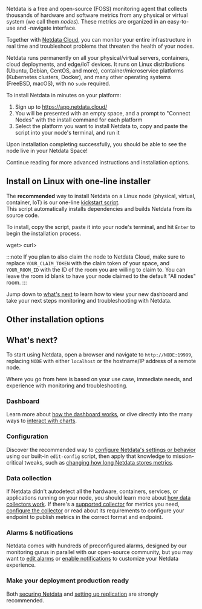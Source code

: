 <!--
title: "Install Netdata"
description: "Download and install the open-source Netdata monitoring agent on physical/virtual servers, Linux (Ubuntu/Debian/CentOS/etc), Docker, Kubernetes, and many others, often with one command."
sidebar_label: "Install Netdata"
custom_edit_url: "https://github.com/netdata/netdata/edit/master/docs/get-started.mdx"
learn_status: "Published"
learn_topic_type: "Tasks"
learn_rel_path: "Getting started"
-->


Netdata is a free and open-source (FOSS) monitoring agent that collects thousands of hardware and software metrics from
any physical or virtual system (we call them _nodes_). These metrics are organized in an easy-to-use and -navigate interface.

Together with [Netdata Cloud](https://github.com/netdata/netdata/blob/master/docs/cloud/cloud.mdx), you can monitor your entire infrastructure in
real time and troubleshoot problems that threaten the health of your nodes.

Netdata runs permanently on all your physical/virtual servers, containers, cloud deployments, and edge/IoT devices. It
runs on Linux distributions (Ubuntu, Debian, CentOS, and more), container/microservice platforms (Kubernetes clusters,
Docker), and many other operating systems (FreeBSD, macOS), with no `sudo` required.

To install Netdata in minutes on your platform:

1. Sign up to https://app.netdata.cloud/
2. You will be presented with an empty space, and a prompt to "Connect Nodes" with the install command for each platform
3. Select the platform you want to install Netdata to, copy and paste the script into your node's terminal, and run it

Upon installation completing successfully, you should be able to see the node live in your Netdata Space!

Continue reading for more advanced instructions and installation options.

## Install on Linux with one-line installer 

The **recommended** way to install Netdata on a Linux node (physical, virtual, container, IoT) is our one-line
[kickstart script](https://github.com/netdata/netdata/blob/master/packaging/installer/methods/kickstart.md).  
This script automatically installs dependencies and builds Netdata from its source code.

To install, copy the script, paste it into your node's terminal, and hit `Enter` to begin the installation process.

 <Tabs>
  <TabItem value="wget" label=<code>wget</code>>

  <OneLineInstallWget/>

  </TabItem>
  <TabItem value="curl" label=<code>curl</code>>

  <OneLineInstallCurl/>

  </TabItem>
</Tabs>

:::note
If you plan to also claim the node to Netdata Cloud, 
make sure to replace `YOUR_CLAIM_TOKEN` with the claim token of your space, 
and `YOUR_ROOM_ID` with the ID of the room you are willing to claim to.
You can leave the room id blank to have your node claimed to the default "All nodes" room.
:::

Jump down to [what's next](#whats-next) to learn how to view your new dashboard and take your next steps monitoring and
troubleshooting with Netdata.

## Other installation options

<InstallRegexLink>
  <InstallBoxRegexLink
    to="[](https://github.com/netdata/netdata/blob/master/packaging/docker/README.md)"
    os="Run with Docker" 
    svg="docker" />
  <InstallBoxRegexLink
    to="[](https://github.com/netdata/netdata/blob/master/packaging/installer/methods/kubernetes.md)"
    os="Deploy on Kubernetes" 
    svg="kubernetes" />
   <InstallBoxRegexLink
    to="[](https://github.com/netdata/netdata/blob/master/packaging/installer/methods/macos.md)"
    os="Install on macOS" 
    svg="macos" />
  <InstallBoxRegexLink
    to="[](https://github.com/netdata/netdata/blob/master/packaging/installer/methods/manual.md)"
    os="Linux from Git" 
    svg="linux" />
  <InstallBoxRegexLink
    to="[](https://github.com/netdata/netdata/blob/master/packaging/installer/methods/source.md)"
    os="Linux from source"
    svg="linux" />
  <InstallBoxRegexLink
    to="[](https://github.com/netdata/netdata/blob/master/packaging/installer/methods/offline.md)" 
    os="Linux for offline nodes"
    svg="linux" />
</InstallRegexLink>


## What's next?

To start using Netdata, open a browser and navigate to `http://NODE:19999`, replacing `NODE` with either `localhost` or
the hostname/IP address of a remote node.

Where you go from here is based on your use case, immediate needs, and experience with monitoring and troubleshooting.

### Dashboard

Learn more about [how the dashboard works](https://github.com/netdata/netdata/blob/master/docs/dashboard/how-dashboard-works.mdx), or dive directly into the many ways
to [interact with charts](https://github.com/netdata/netdata/blob/master/docs/dashboard/interact-charts.mdx).

### Configuration

Discover the recommended way to [configure Netdata's settings or behavior](https://github.com/netdata/netdata/blob/master/docs/configure/nodes.md) using our built-in
`edit-config` script, then apply that knowledge to mission-critical tweaks, such as [changing how long Netdata stores
metrics](https://github.com/netdata/netdata/blob/master/docs/store/change-metrics-storage.md).

### Data collection

If Netdata didn't autodetect all the hardware, containers, services, or applications running on your node, you should
learn more about [how data collectors work](https://github.com/netdata/netdata/blob/master/docs/collect/how-collectors-work.md). If there's a [supported
collector](https://github.com/netdata/netdata/blob/master/collectors/COLLECTORS.md) for metrics you need, [configure the collector](https://github.com/netdata/netdata/blob/master/docs/collect/enable-configure.md)
or read about its requirements to configure your endpoint to publish metrics in the correct format and endpoint.

### Alarms & notifications

Netdata comes with hundreds of preconfigured alarms, designed by our monitoring gurus in parallel with our open-source
community, but you may want to [edit alarms](https://github.com/netdata/netdata/blob/master/docs/monitor/configure-alarms.md) or 
[enable notifications](https://github.com/netdata/netdata/blob/master/docs/monitor/enable-notifications.md) to customize your Netdata experience.

### Make your deployment production ready

Both [securing Netdata](https://github.com/netdata/netdata/blob/master/docs/configure/secure-nodes.md) and [setting up replication](https://github.com/netdata/netdata/blob/master/streaming/README.md) are strongly recommended.

